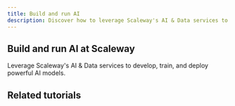 ```yaml
---
title: Build and run AI
description: Discover how to leverage Scaleway's AI & Data services to develop, train, and deploy powerful AI models.
---
```


## Build and run AI at Scaleway
Leverage Scaleway's AI & Data services to develop, train, and deploy powerful AI models.

<Grid>
    <SummaryCard
        title="Placeholder"
        icon="rocket"
        description="Placeholder"
        label="Read more"
        url="/use-cases/"
    />
    <SummaryCard
        title="Placeholder"
        icon="rocket"
        description="Placeholder"
        label="Read more"
        url="/use-cases/"
    />
</Grid>

## Related tutorials